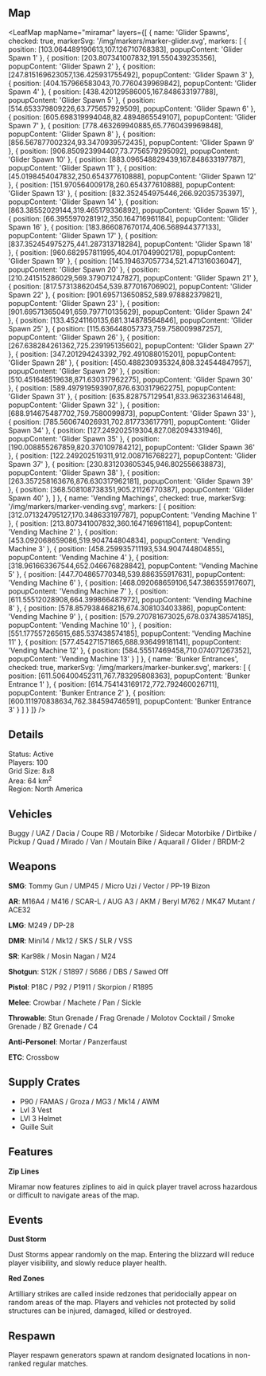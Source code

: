 
## Map

<LeafMap
mapName="miramar"
layers={[
  {
    name: 'Glider Spawns',
    checked: true,
    markerSvg: '/img/markers/marker-glider.svg',
    markers: [
    { position: [103.064489190613,107.126710768383], popupContent: 'Glider Spawn 1' },
    { position: [203.807341007832,191.550439235356], popupContent: 'Glider Spawn 2' },
    { position: [247.815169623057,136.425931755492], popupContent: 'Glider Spawn 3' },
    { position: [404.157966583043,70.7760439969842], popupContent: 'Glider Spawn 4' },
    { position: [438.420129586005,167.848633197788], popupContent: 'Glider Spawn 5' },
    { position: [514.653379809226,63.775657929509], popupContent: 'Glider Spawn 6' },
    { position: [605.698319994048,82.4894865549107], popupContent: 'Glider Spawn 7' },
    { position: [778.463269940885,65.7760439969848], popupContent: 'Glider Spawn 8' },
    { position: [856.567877002324,93.3470939572435], popupContent: 'Glider Spawn 9' },
    { position: [906.850923994407,73.7756579295092], popupContent: 'Glider Spawn 10' },
    { position: [883.096548829439,167.848633197787], popupContent: 'Glider Spawn 11' },
    { position: [45.0198454047832,250.654377610888], popupContent: 'Glider Spawn 12' },
    { position: [151.970564009178,260.654377610888], popupContent: 'Glider Spawn 13' },
    { position: [832.352454975446,266.92035735397], popupContent: 'Glider Spawn 14' },
    { position: [863.38552029144,319.465179336892], popupContent: 'Glider Spawn 15' },
    { position: [66.3955970281912,350.164716961184], popupContent: 'Glider Spawn 16' },
    { position: [183.866087670174,406.568944377133], popupContent: 'Glider Spawn 17' },
    { position: [837.352454975275,441.287313718284], popupContent: 'Glider Spawn 18' },
    { position: [960.682957811995,404.017049902178], popupContent: 'Glider Spawn 19' },
    { position: [145.194637057734,521.471316036047], popupContent: 'Glider Spawn 20' },
    { position: [210.241515286029,569.379071247827], popupContent: 'Glider Spawn 21' },
    { position: [817.573138620454,539.877016706902], popupContent: 'Glider Spawn 22' },
    { position: [901.695713650852,589.978882379821], popupContent: 'Glider Spawn 23' },
    { position: [901.695713650491,659.797710135629], popupContent: 'Glider Spawn 24' },
    { position: [133.45241160135,681.314878564846], popupContent: 'Glider Spawn 25' },
    { position: [115.636448057373,759.758009987257], popupContent: 'Glider Spawn 26' },
    { position: [267.638284261362,725.239195135602], popupContent: 'Glider Spawn 27' },
    { position: [347.201294243392,792.491088015201], popupContent: 'Glider Spawn 28' },
    { position: [450.488230935324,808.324544847957], popupContent: 'Glider Spawn 29' },
    { position: [510.451648519638,871.630317962275], popupContent: 'Glider Spawn 30' },
    { position: [589.497919593907,876.630317962275], popupContent: 'Glider Spawn 31' },
    { position: [635.828757129541,833.963236314648], popupContent: 'Glider Spawn 32' },
    { position: [688.914675487702,759.7580099873], popupContent: 'Glider Spawn 33' },
    { position: [785.560674026931,702.817733617791], popupContent: 'Glider Spawn 34' },
    { position: [127.249202519304,827.082094331946], popupContent: 'Glider Spawn 35' },
    { position: [190.008855267859,820.370109784212], popupContent: 'Glider Spawn 36' },
    { position: [122.249202519311,912.008716768227], popupContent: 'Glider Spawn 37' },
    { position: [230.831203605345,946.802556638873], popupContent: 'Glider Spawn 38' },
    { position: [263.357258163676,876.630317962181], popupContent: 'Glider Spawn 39' },
    { position: [368.508108738351,905.21126770387], popupContent: 'Glider Spawn 40' },
    ]
  },
  {
    name: 'Vending Machings',
    checked: true,
    markerSvg: '/img/markers/marker-vending.svg',
    markers: [
    { position: [312.071324795127,170.348633197787], popupContent: 'Vending Machine 1' },
    { position: [213.807341007832,360.164716961184], popupContent: 'Vending Machine 2' },
    { position: [453.092068659086,519.904744804834], popupContent: 'Vending Machine 3' },
    { position: [458.259935711193,534.904744804855], popupContent: 'Vending Machine 4' },
    { position: [318.961663367544,652.046676828842], popupContent: 'Vending Machine 5' },
    { position: [447.704865770348,539.886355917631], popupContent: 'Vending Machine 6' },
    { position: [468.092068659106,547.386355917607], popupContent: 'Vending Machine 7' },
    { position: [611.55512028908,664.399866487972], popupContent: 'Vending Machine 8' },
    { position: [578.857938468216,674.308103403386], popupContent: 'Vending Machine 9' },
    { position: [579.270781673025,678.037438574185], popupContent: 'Vending Machine 10' },
    { position: [551.177557265615,685.537438574185], popupContent: 'Vending Machine 11' },
    { position: [577.454271571865,688.936499181141], popupContent: 'Vending Machine 12' },
    { position: [584.55517469458,710.074071267352], popupContent: 'Vending Machine 13' }
    ]
  },
  {
    name: 'Bunker Entrances',
    checked: true,
    markerSvg: '/img/markers/marker-bunker.svg',
    markers: [
    { position: [611.506400452311,767.783295808363], popupContent: 'Bunker Entrance 1' },
    { position: [614.754143169172,772.792460026711], popupContent: 'Bunker Entrance 2' },
    { position: [600.111970838634,762.384594746591], popupContent: 'Bunker Entrance 3' }
    ]
  }
]}
/>

## Details

Status: Active  
Players: 100  
Grid Size: 8x8  
Area: 64 km<sup>2</sup>  
Region: North America

## Vehicles

Buggy / UAZ / Dacia / Coupe RB / Motorbike / Sidecar Motorbike / Dirtbike / Pickup / Quad / Mirado / Van / Moutain Bike / Aquarail / Glider / BRDM-2  

## Weapons

**SMG**: Tommy Gun / UMP45 / Micro Uzi / Vector / PP-19 Bizon  

**AR**: M16A4 / M416 / SCAR-L / AUG A3 / AKM / Beryl M762 / MK47 Mutant / ACE32  

**LMG**: M249 / DP-28  

**DMR**: Mini14 / Mk12 / SKS / SLR / VSS  

**SR**: Kar98k / Mosin Nagan / M24

**Shotgun**: S12K / S1897 / S686 / DBS / Sawed Off  

**Pistol**: P18C / P92 / P1911 / Skorpion / R1895  

**Melee**: Crowbar / Machete / Pan / Sickle  

**Throwable**: Stun Grenade / Frag Grenade / Molotov Cocktail / Smoke Grenade / BZ Grenade / C4  

**Anti-Personel**: Mortar / Panzerfaust  

**ETC**: Crossbow  

## Supply Crates

- P90 / FAMAS / Groza / MG3 / Mk14 / AWM
- Lvl 3 Vest
- LVl 3 Helmet
- Guille Suit 

## Features

**Zip Lines**  

Miramar now features ziplines to aid in quick player travel across hazardous or difficult to navigate areas of the map.

## Events

**Dust Storm**  

Dust Storms appear randomly on the map. Entering the blizzard will reduce player visibility, and slowly reduce player health. 

**Red Zones**

Artilliary strikes are called inside redzones that peridocially appear on random areas of the map. Players and vehicles not protected by solid structures can be injured, damaged, killed or destroyed. 

## Respawn

Player respawn generators spawn at random designated locations in non-ranked regular matches.  